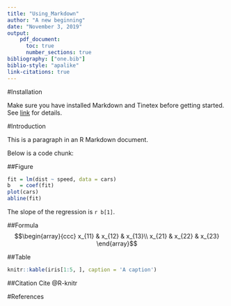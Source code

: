 ---
title: "Using_Markdown"
author: "A new beginning"
date: "November 3, 2019"
output: 
    pdf_document:
      toc: true
      number_sections: true
bibliography: ["one.bib"]
biblio-style: "apalike"
link-citations: true
---
#Installation 

Make sure you have installed Markdown and Tinetex before getting started. See [link](https://bookdown.org/yihui/rmarkdown/installation.html) for details.

#Introduction

This is a paragraph in an R Markdown document.

Below is a code chunk:


##Figure
```{r, fig.cap="A Simple Regression", out.width='55%', fig.align='center'}
fit = lm(dist ~ speed, data = cars)
b   = coef(fit)
plot(cars)
abline(fit)
```


The slope of the regression is `r b[1]`.


##Formula
$$\begin{array}{ccc}
x_{11} & x_{12} & x_{13}\\
x_{21} & x_{22} & x_{23}
\end{array}$$


##Table
```{r tables-mtcars}
knitr::kable(iris[1:5, ], caption = 'A caption')
```

##Citation
Cite @R-knitr


#References
